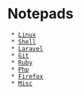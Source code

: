 = Notepads =
  * [[Linux]]
  * [[Shell]]
  * [[Laravel]]
  * [[Git]]
  * [[Ruby]]
  * [[Php]]
  * [[Firefox]]
  * [[Misc]]
